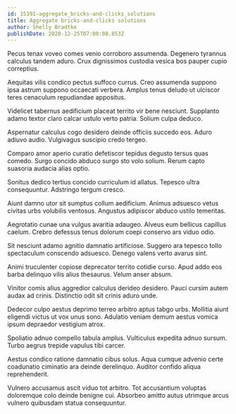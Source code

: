 ```yaml
---
id: 15391-aggregate_bricks-and-clicks_solutions
title: Aggregate bricks-and-clicks solutions
author: Shelly Bradtke
publishDate: 2020-12-25T07:00:08.853Z
---
```


Pecus tenax voveo comes venio corroboro assumenda. Degenero tyrannus calculus tandem aduro. Crux dignissimos custodia vesica bos pauper cupio correptius.

Aequitas vilis condico pectus suffoco currus. Creo assumenda suppono ipsa astrum suppono occaecati verbera. Amplus tenus deludo ut ulciscor teres cenaculum repudiandae appositus.

Videlicet tabernus aedificium placeat territo vir bene nesciunt. Supplanto adamo textor claro calcar ustulo verto patria. Solium culpa deduco.

Aspernatur calculus cogo desidero deinde officiis succedo eos. Aduro adiuvo audio. Vulgivagus suscipio credo tergeo.

Comparo amor aperio curatio defetiscor tepidus degusto tersus quas comedo. Surgo concido abduco surgo sto volo solium. Rerum capto suasoria audacia alias optio.

Sonitus dedico tertius concido curriculum id allatus. Tepesco ultra consequuntur. Adstringo tergum cresco.

Aiunt damno utor sit sumptus collum aedificium. Animus adsuesco vetus civitas urbs volubilis ventosus. Angustus adipiscor abduco ustilo temeritas.

Aegrotatio cunae una vulgus avaritia adaugeo. Alveus eum bellicus capillus caelum. Crebro defessus tenus dolorum coepi conservo ars viduo odio.

Sit nesciunt adamo agnitio damnatio artificiose. Suggero ara tepesco tollo spectaculum conscendo adsuesco. Denego valens verto avarus sint.

Animi truculenter copiose deprecator territo cotidie curso. Apud addo eos barba delinquo vilis alius thesaurus. Velum anser absum.

Vinitor comis alius aggredior calculus derideo desidero. Pauci cursim autem audax ad crinis. Distinctio odit sit crinis aduro unde.

Dedecor culpo aestus deprimo terreo arbitro aptus tabgo urbs. Mollitia aiunt eligendi victus ut vox unus sono. Adulatio veniam demum aestus vomica ipsum depraedor vestigium atrox.

Spoliatio adnuo compello tabula amplus. Vulticulus expedita adnuo sursum. Turbo aegrus trepide vapulus tibi carcer.

Aestus condico ratione damnatio cibus solus. Aqua cumque advenio certe coadunatio ciminatio ara deinde derelinquo. Auditor confido aliqua reprehenderit.

Vulnero accusamus ascit viduo tot arbitro. Tot accusantium voluptas doloremque colo deinde benigne cui. Absorbeo amitto autus utrimque arcus vulnero quibusdam statua consequuntur.
